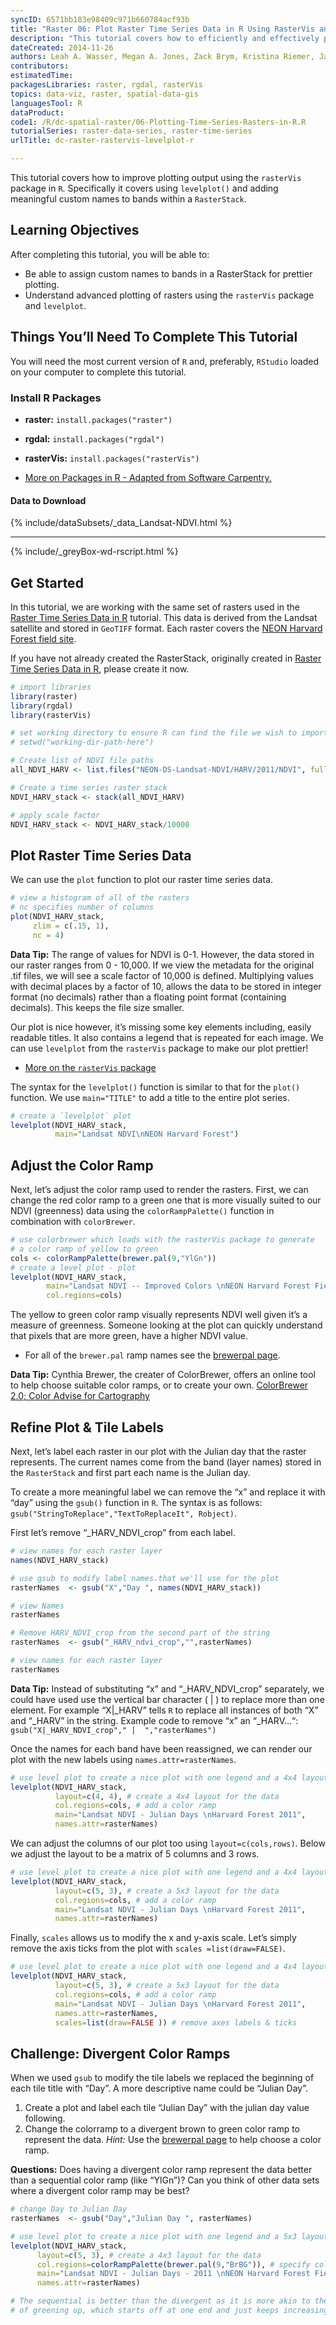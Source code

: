 ```yaml
---
syncID: 6571bb183e98409c971b660784acf93b
title: "Raster 06: Plot Raster Time Series Data in R Using RasterVis and Levelplot" 
description: "This tutorial covers how to efficiently and effectively plot a stack of rasters using rasterVis package in R. Specifically it covers using levelplot and adding meaningful, custom names to band labels in a RasterStack." 
dateCreated: 2014-11-26
authors: Leah A. Wasser, Megan A. Jones, Zack Brym, Kristina Riemer, Jason Williams, Jeff Hollister,  Mike Smorul	
contributors: 
estimatedTime: 
packagesLibraries: raster, rgdal, rasterVis
topics: data-viz, raster, spatial-data-gis
languagesTool: R
dataProduct:
code1: /R/dc-spatial-raster/06-Plotting-Time-Series-Rasters-in-R.R
tutorialSeries: raster-data-series, raster-time-series
urlTitle: dc-raster-rastervis-levelplot-r

---
```


This tutorial covers how to improve plotting output using the `rasterVis` package
in `R`. Specifically it covers using `levelplot()` and adding meaningful custom
names to bands within a `RasterStack`. 


<div id="ds-objectives" markdown="1">

## Learning Objectives
After completing this tutorial, you will be able to:

* Be able to assign custom names to bands in a RasterStack for prettier
plotting.
* Understand advanced plotting of rasters using the `rasterVis` package and
`levelplot`.

## Things You’ll Need To Complete This Tutorial
You will need the most current version of `R` and, preferably, `RStudio` loaded
on your computer to complete this tutorial.

### Install R Packages

* **raster:** `install.packages("raster")`
* **rgdal:** `install.packages("rgdal")`
* **rasterVis:** `install.packages("rasterVis")`

* [More on Packages in R - Adapted from Software Carpentry.]({{site.baseurl}}/packages-in-r)

#### Data to Download
{% include/dataSubsets/_data_Landsat-NDVI.html %}

****

{% include/_greyBox-wd-rscript.html %}

</div>

## Get Started 
In this tutorial, we are working with the same set of rasters used in the
[Raster Time Series Data in R ]({{ site.baseurl }}/R/Raster-Times-Series-Data-In-R/) 
tutorial. This data is derived from the Landsat satellite and stored in 
`GeoTIFF` format. Each raster covers the 
<a href="http://{{ site.baseurl }}/science-design/field-sites/harvard-forest" target="_blank">NEON Harvard Forest field site</a>.  

If you have not already created the RasterStack, originally created in 
[Raster Time Series Data in R ]({{ site.baseurl }}/R/Raster-Times-Series-Data-In-R/),
please create it now. 

```r
# import libraries
library(raster)
library(rgdal)
library(rasterVis) 

# set working directory to ensure R can find the file we wish to import
# setwd("working-dir-path-here")

# Create list of NDVI file paths
all_NDVI_HARV <- list.files("NEON-DS-Landsat-NDVI/HARV/2011/NDVI", full.names = TRUE, pattern = ".tif$")

# Create a time series raster stack
NDVI_HARV_stack <- stack(all_NDVI_HARV)

# apply scale factor
NDVI_HARV_stack <- NDVI_HARV_stack/10000

```

## Plot Raster Time Series Data
We can use the `plot` function to plot our raster time series data.

```r
# view a histogram of all of the rasters
# nc specifies number of columns
plot(NDVI_HARV_stack, 
     zlim = c(.15, 1), 
     nc = 4)

``` 

<div id="ds-dataTip" markdown="1">
<i class="fa fa-star"></i>**Data Tip:** The range of values for NDVI is 0-1. 
However, the data stored in our raster ranges from 0 - 10,000. If we view the 
metadata for the original .tif files, we will see a scale factor of 10,000 is
defined.
Multiplying values with decimal places by a factor of 10, allows the data to be 
stored in integer format (no decimals) rather than a floating point format 
(containing decimals). This keeps the file size smaller. 
</div>

Our plot is nice however, it's missing some key elements including, easily
readable titles. It also contains a legend that is repeated for each image. We
can use `levelplot` from the `rasterVis` package to make our plot prettier! 

* <a href="http://oscarperpinan.github.io/rastervis/" target="_blank">More on
the `rasterVis` package</a>

The syntax for the `levelplot()` function is similar to that for the `plot()`
function. We use `main="TITLE"` to add a title to the entire plot series.

```r
# create a `levelplot` plot
levelplot(NDVI_HARV_stack,
          main="Landsat NDVI\nNEON Harvard Forest")

```

## Adjust the Color Ramp
Next, let's adjust the color ramp used to render the rasters. First, we
can change the red color ramp to a green one that is more visually suited to our 
NDVI (greenness) data using the `colorRampPalette()` function in combination with 
`colorBrewer`. 

```r
# use colorbrewer which loads with the rasterVis package to generate
# a color ramp of yellow to green
cols <- colorRampPalette(brewer.pal(9,"YlGn"))
# create a level plot - plot
levelplot(NDVI_HARV_stack,
        main="Landsat NDVI -- Improved Colors \nNEON Harvard Forest Field Site",
        col.regions=cols)

```

The yellow to green color ramp visually represents NDVI well given it's a
measure of greenness. Someone looking at the plot can quickly understand that
pixels that are more green, have a higher NDVI value. 

* For all of the `brewer.pal` ramp names see the 
<a href="http://www.datavis.ca/sasmac/brewerpal.html" target="_blank">
brewerpal page</a>.

<div id="ds-dataTip" markdown="1">
<i class="fa fa-star"></i>**Data Tip:** Cynthia Brewer, the creater of 
ColorBrewer, offers an online tool to help choose suitable color ramps, or to 
create your own. <a href="http://colorbrewer2.org/" target="_blank">
ColorBrewer 2.0; Color Advise for Cartography </a>  
</div>

## Refine Plot & Tile Labels
Next, let's label each raster in our plot with the Julian day that the raster
represents. The current names come from the band (layer names) stored in the
`RasterStack` and first part each name is the Julian day. 

To create a more meaningful label we can remove the "x" and replace it with
"day" using the `gsub()` function in `R`. The syntax is as follows:
`gsub("StringToReplace","TextToReplaceIt", Robject)`. 

First let's remove "_HARV_NDVI_crop" from each label. 

```r

# view names for each raster layer
names(NDVI_HARV_stack)

# use gsub to modify label names.that we'll use for the plot 
rasterNames  <- gsub("X","Day ", names(NDVI_HARV_stack))

# view Names
rasterNames

# Remove HARV_NDVI_crop from the second part of the string 
rasterNames  <- gsub("_HARV_ndvi_crop","",rasterNames)

# view names for each raster layer
rasterNames
```

<div id="ds-dataTip" markdown="1">
<i class="fa fa-star"></i>**Data Tip:** Instead of substituting "x" and
"_HARV_NDVI_crop" separately, we could have used use the vertical bar character 
( | ) to replace more than one element.
For example "X|_HARV" tells `R` to replace all instances of both "X" and "_HARV"
in the string. Example code to remove "x" an "_HARV...":
`gsub("X|_HARV_NDVI_crop"," |  ","rasterNames")` 
</div>

Once the names for each band have been reassigned, we can render our plot with
the new labels using `names.attr=rasterNames`. 

```r

# use level plot to create a nice plot with one legend and a 4x4 layout.
levelplot(NDVI_HARV_stack,
          layout=c(4, 4), # create a 4x4 layout for the data
          col.regions=cols, # add a color ramp
          main="Landsat NDVI - Julian Days \nHarvard Forest 2011",
          names.attr=rasterNames)

```

We can adjust the columns of our plot too using `layout=c(cols,rows)`. Below
we adjust the layout to be a matrix of 5 columns and 3 rows.

```r
# use level plot to create a nice plot with one legend and a 4x4 layout.
levelplot(NDVI_HARV_stack,
          layout=c(5, 3), # create a 5x3 layout for the data
          col.regions=cols, # add a color ramp
          main="Landsat NDVI - Julian Days \nHarvard Forest 2011",
          names.attr=rasterNames)
```

Finally, `scales` allows us to modify the x and y-axis scale. Let's simply
remove the axis ticks from the plot with `scales =list(draw=FALSE)`.

```r
# use level plot to create a nice plot with one legend and a 4x4 layout.
levelplot(NDVI_HARV_stack,
          layout=c(5, 3), # create a 5x3 layout for the data
          col.regions=cols, # add a color ramp
          main="Landsat NDVI - Julian Days \nHarvard Forest 2011",
          names.attr=rasterNames,
          scales=list(draw=FALSE )) # remove axes labels & ticks
```

<div id="ds-challenge" markdown="1">
## Challenge: Divergent Color Ramps 
When we used `gsub` to modify the tile labels we replaced the beginning of each 
tile title with "Day". A more descriptive name could be "Julian Day".

1. Create a plot and label each tile "Julian Day" with the julian day value
following.
2. Change the colorramp to a divergent brown to green color ramp to
represent the data. *Hint:* Use the 
<a href="http://www.datavis.ca/sasmac/brewerpal.html" target="_blank"> brewerpal page</a>
to help choose a color ramp. 

**Questions:**
Does having a divergent color ramp represent the data
better than a sequential color ramp (like "YlGn")? Can you think of other data
sets where a divergent color ramp may be best? 
</div>

```r
# change Day to Julian Day 
rasterNames  <- gsub("Day","Julian Day ", rasterNames)

# use level plot to create a nice plot with one legend and a 5x3 layout.
levelplot(NDVI_HARV_stack,
      layout=c(5, 3), # create a 4x3 layout for the data
      col.regions=colorRampPalette(brewer.pal(9,"BrBG")), # specify color 
      main="Landsat NDVI - Julian Days - 2011 \nNEON Harvard Forest Field Site",
      names.attr=rasterNames)

# The sequential is better than the divergent as it is more akin to the process
# of greening up, which starts off at one end and just keeps increasing. 

```
